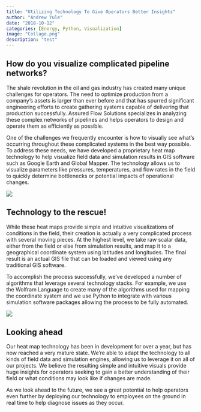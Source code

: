 ```yaml
---
title: "Utilizing Technology To Give Operators Better Insights"
author: "Andrew Yule"
date: "2018-10-12"
categories: [Energy, Python, Visualization]
image: "Collage.png"
description: "test"
---
```

## How do you visualize complicated pipeline networks?

The shale revolution in the oil and gas industry has created many unique challenges for operators. The need to optimize production from a company's assets is larger than ever before and that has spurred significant engineering efforts to create gathering systems capable of delivering that production successfully. Assured Flow Solutions specializes in analyzing these complex networks of pipelines and helps operators to design and operate them as efficiently as possible.

One of the challenges we frequently encounter is how to visually see what's occurring throughout these complicated systems in the best way possible. To address these needs, we have developed a proprietary heat map technology to help visualize field data and simulation results in GIS software such as Google Earth and Global Mapper. The technology allows us to visualize parameters like pressures, temperatures, and flow rates in the field to quickly determine bottlenecks or potential impacts of operational changes.

![](Collage.png)

## Technology to the rescue!

While these heat maps provide simple and intuitive visualizations of conditions in the field, their creation is actually a very complicated process with several moving pieces. At the highest level, we take raw scalar data, either from the field or else from simulation results, and map it to a geographical coordinate system using latitudes and longitudes. The final result is an actual GIS file that can be loaded and viewed using any traditional GIS software.

To accomplish the process successfully, we've developed a number of algorithms that leverage several technology stacks. For example, we use the Wolfram Language to create many of the algorithms used for mapping the coordinate system and we use Python to integrate with various simulation software packages allowing the process to be fully automated.

![](Collage2.png)

## Looking ahead

Our heat map technology has been in development for over a year, but has now reached a very mature state. We're able to adapt the technology to all kinds of field data and simulation engines, allowing us to leverage it on all of our projects. We believe the resulting simple and intuitive visuals provide huge insights for operators seeking to gain a better understanding of their field or what conditions may look like if changes are made.

As we look ahead to the future, we see a great potential to help operators even further by deploying our technology to employees on the ground in real time to help diagnose issues as they occur.